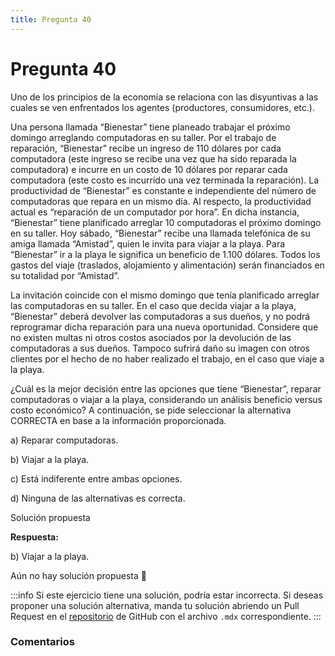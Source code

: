 ```yaml
---
title: Pregunta 40
---
```



# Pregunta 40

<div className="exercise">
Uno de los principios de la economía se relaciona con las disyuntivas a las cuales se ven enfrentados
los agentes (productores, consumidores, etc.).

Una persona llamada “Bienestar” tiene planeado trabajar el próximo domingo arreglando
computadoras en su taller. Por el trabajo de reparación, “Bienestar” recibe un ingreso de 110
dólares por cada computadora (este ingreso se recibe una vez que ha sido reparada la computadora)
e incurre en un costo de 10 dólares por reparar cada computadora (este costo es incurrido una vez
terminada la reparación). La productividad de “Bienestar” es constante e independiente del número
de computadoras que repara en un mismo día. Al respecto, la productividad actual es “reparación
de un computador por hora”. En dicha instancia, “Bienestar” tiene planificado arreglar 10
computadoras el próximo domingo en su taller.
Hoy sábado, “Bienestar” recibe una llamada telefónica de su amiga llamada “Amistad”, quien le
invita para viajar a la playa. Para “Bienestar” ir a la playa le significa un beneficio de 1.100 dólares.
Todos los gastos del viaje (traslados, alojamiento y alimentación) serán financiados en su totalidad
por “Amistad”.

La invitación coincide con el mismo domingo que tenía planificado arreglar las computadoras en su
taller. En el caso que decida viajar a la playa, “Bienestar” deberá devolver las computadoras a sus
dueños, y no podrá reprogramar dicha reparación para una nueva oportunidad. Considere que no
existen multas ni otros costos asociados por la devolución de las computadoras a sus dueños.
Tampoco sufrirá daño su imagen con otros clientes por el hecho de no haber realizado el trabajo,
en el caso que viaje a la playa.

¿Cuál es la mejor decisión entre las opciones que tiene “Bienestar”, reparar computadoras o viajar
a la playa, considerando un análisis beneficio versus costo económico? A continuación, se pide
seleccionar la alternativa CORRECTA en base a la información proporcionada.

a) Reparar computadoras.

b) Viajar a la playa.

c) Está indiferente entre ambas opciones.

d) Ninguna de las alternativas es correcta.
</div>

<MDXDetails>
<summary>Solución propuesta</summary>

<div className="exercise">

**Respuesta:**

b) Viajar a la playa.

Aún no hay solución propuesta 🥲
</div>

:::info
Si este ejercicio tiene una solución, podría estar incorrecta. Si deseas proponer una solución alternativa, manda tu solución abriendo
un Pull Request en el [repositorio](https://github.com/crow-rojas/apuntes-fundamentals/pulls) de GitHub con el archivo
`.mdx` correspondiente.
:::

</MDXDetails>

### Comentarios

<Disqus
  url="https://crow-rojas.github.io/apuntes-fundamentals/docs/engineering/economics/exercises/2023-2/p40"
  identifier="docs/engineering/economics/exercises/2023-2/p40"
  title="2023-2 Economia - Pregunta 40"
/>
